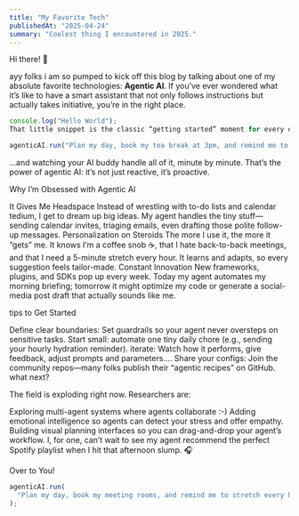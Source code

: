 ```yaml
---
title: "My Favorite Tech"
publishedAt: "2025-04-24"
summary: "Coolest thing I encountered in 2025."
---
```


Hi there! 👋

ayy folks i am so pumped to kick off this blog by talking about one of my absolute favorite technologies: **Agentic AI**. If you’ve ever wondered what it’s like to have a smart assistant that not only follows instructions but actually takes initiative, you’re in the right place.

```jsx
console.log("Hello World");
That little snippet is the classic “getting started” moment for every developer—but today, I want to show you how we’re moving way beyond simple console logs. Imagine typing:

agenticAI.run("Plan my day, book my tea break at 3pm, and remind me to water my plants.");
```

…and watching your AI buddy handle all of it, minute by minute. That’s the power of agentic AI: it’s not just reactive, it’s proactive.

Why I’m Obsessed with Agentic AI

It Gives Me Headspace
Instead of wrestling with to-do lists and calendar tedium, I get to dream up big ideas. My agent handles the tiny stuff—sending calendar invites, triaging emails, even drafting those polite follow-up messages.
Personalization on Steroids
The more I use it, the more it “gets” me. It knows I’m a coffee snob ☕, that I hate back-to-back meetings, and that I need a 5-minute stretch every hour. It learns and adapts, so every suggestion feels tailor-made.
Constant Innovation
New frameworks, plugins, and SDKs pop up every week. Today my agent automates my morning briefing; tomorrow it might optimize my code or generate a social-media post draft that actually sounds like me.

tips to Get Started

Define clear boundaries: Set guardrails so your agent never oversteps on sensitive tasks.
Start small: automate one tiny daily chore (e.g., sending your hourly hydration reminder).
iterate: Watch how it performs, give feedback, adjust prompts and parameters....
Share your configs: Join the community repos—many folks publish their “agentic recipes” on GitHub.
what next?

The field is exploding right now. Researchers are:

Exploring multi-agent systems where agents collaborate :-)
Adding emotional intelligence so agents can detect your stress and offer empathy.
Building visual planning interfaces so you can drag-and-drop your agent’s workflow.
I, for one, can’t wait to see my agent recommend the perfect Spotify playlist when I hit that afternoon slump. 🎧

Over to You!

```jsx
agenticAI.run(
  "Plan my day, book my meeting rooms, and remind me to stretch every hour."
);
```
